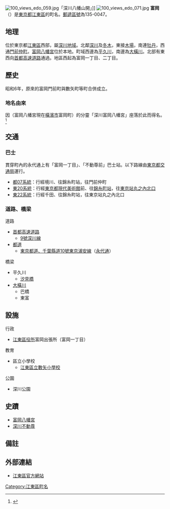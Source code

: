 {{Pathnav|日本|東京都|[[江東區_(東京都)|江東區]]|'''富岡'''|hide=y|frame=1}}
{{Infobox Settlement
|official_name = 富岡
|native_name =
|settlement_type = [[町|町]]
| image_skyline = Fukagawa Fudodo 02.JPG
| imagesize = 270px
| image_caption = 深川不動堂
|image_flag =
|image_seal =
| image_map =
| map_caption =
| pushpin_map =
|subdivision_type = [[國家|國家]]
|subdivision_name = [[File:Flag_of_Japan.svg|border]] [[日本|日本]]
|subdivision_type1 = [[都道府縣|都道府縣]]
|subdivision_name1 = [[File:Flag_of_Tokyo_Prefecture.svg|25px]] [[東京都|東京都]]
|subdivision_type2 = [[東京都區部|特別區]]
|subdivision_name2 = [[File:Flag_of_Koto,_Tokyo.svg|25px]] [[江東區_(東京都)|江東區]]
|established_title =
|established_date =
|government_type =
|leader_title =
|leader_name =
|area_magnitude =
|area_total_sq_mi =
|area_total_km2 =
|area_land_sq_mi =
|area_land_km2 =
|area_urban_sq_mi =
|area_urban_km2 =
|area_metro_km2 =
|area_metro_sq_mi =
|population_as_of= 2013年（平成25年）8月1日
|population_footnotes =
|population_total = 3698<ref>[http://www.city.koto.lg.jp/profile/koto/5353/15817/file/H25.8.pdf 江東区の世帯と人口（住民基本台帳による） 区民部区民課 平成25年8月1日現在]{{dead link|date=2017年12月 |bot=InternetArchiveBot |fix-attempted=yes }}</ref>
|population_urban =
|population_metro =
|population_density_sq_mi =
|population_density_km2 =
| timezone = [[日本標準時間|JST]]
| utc_offset = +9
|timezone_DST =
|utc_offset_DST =
|latd=|latm=|lats=|latNS=
|longd=|longm=|longs=|longEW=
|elevation_footnotes=
|elevation_m =
|elevation_ft =
|postal_code_type = [[郵遞區號|郵遞區號]]
|postal_code = 135-0047
|area_code =
|website =
|footnotes =
}}
[[File:100_views_edo_059.jpg|thumb]]「深川八幡山開」]]
[[File:100_views_edo_071.jpg|thumb]]
'''富岡'''（{{jpn|j=富岡|hg=とみおか|rm=Tomioka|f=y}}）是[[東京都|東京都]][[江東區_(東京都)|江東區]]的町名。[[郵遞區號|郵遞區號]]為135-0047。

== 地理 ==
位於東京都[[江東區_(東京都)|江東區]]西部，屬[[深川區|深川地域]]。北鄰[[深川_(江東區)|深川]]及[[冬木|冬木]]，東接[[木場_(江東區)|木場]]，南連[[牡丹_(江東區)|牡丹]]，西通[[門前仲町|門前仲町]]。[[富岡八幡宮|富岡八幡宮]]位於本地。町域西邊為[[平久川|平久川]]，南邊為[[大橫川|大橫川]]。北部有東西向[[首都高速道路|首都高速道路]]通過。地區西起為富岡一丁目、二丁目。

== 歷史 ==
昭和6年，原來的富岡門前町與數矢町等町合併成立。

=== 地名由來 ===
因（富岡八幡宮現在[[橫濱市|橫濱市]]富岡町）的分靈「深川富岡八幡宮」座落於此而得名。<ref>{{Cite web |url=http://www.city.koto.lg.jp/seikatsu/shogai-gakushu/6378/6379.html |title=江東区の地名由来 |access-date=2013-07-28 |archive-date=2013-07-19 |archive-url=https://web.archive.org/web/20130719163650/http://www.city.koto.lg.jp/seikatsu/shogai-gakushu/6378/6379.html |dead-url=yes }}</ref>

== 交通 ==
=== 巴士 ===
貫穿町內的永代通上有「富岡一丁目」、「不動尊前」巴士站。以下路線由[[都營巴士|東京都交通局]]運行。
* [[都營巴士江東營業所#都07系統（綠星）|都07系統]]：行經境川、往錦糸町站，往門前仲町
* [[都營巴士臨海支所#東20系統|東20系統]]：行經[[東京都現代美術館|東京都現代美術館]]前、往[[錦糸町站|錦糸町站]]，往[[東京站巴士乘車處|東京站丸之內北口]]
* [[都營巴士江東營業所#東22系統|東22系統]]：行經千田、往錦糸町站，往東京站丸之內北口

=== 道路、橋梁 ===
; 道路
* [[首都高速道路|首都高速道路]]
** [[首都高速9號深川線|9號深川線]]
* [[東京都都道列表|都道]]
** [[東京都道、千葉縣道10號東京浦安線|東京都道、千葉縣道10號東京浦安線]]（[[永代通|永代通]]）

; 橋梁
* 平久川
** [[汐見橋|汐見橋]]
* [[大橫川|大橫川]]
** 巴橋
** 東富

== 設施 ==
; 行政
* [[江東區役所|江東區役所]]富岡出張所（富岡一丁目）

; 教育
* 區立小學校
** [[江東區立數矢小學校|江東區立數矢小學校]]

; 公園
* 深川公園

== 史蹟 ==
* [[富岡八幡宮|富岡八幡宮]]
* [[成田山東京別院深川不動堂|深川不動尊]]

== 備註 ==
{{reflist}}

== 外部連結 ==
* [http://www.city.koto.lg.jp/ 江東區官方網站]{{Wayback|url=http://www.city.koto.lg.jp/ |date=20130723024418 }}

{{江東區的町名}}
{{DEFAULTSORT:Tomioka}}
[[Category:江東區町名|Category:江東區町名]]